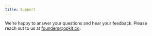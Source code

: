 ```yaml
---
title: Support
---
```


We're happy to answer your questions and hear your feedback. Please reach out to us at founders@opkit.co.
